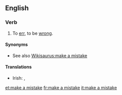 ==English==

===Verb===
{{infl|en|verb|head=to [[make]] a [[mistake]]}}

# To [[err]], to be [[wrong]].

====Synonyms====
* See also [[Wikisaurus:make a mistake]]

====Translations====
{{trans-top}}
* Irish: {{t|ga|déan earráid|xs=Irish}}, {{t|ga|déan dearmad|xs=Irish}}
{{trans-mid}}
{{trans-bottom}}

[[et:make a mistake]]
[[fr:make a mistake]]
[[it:make a mistake]]